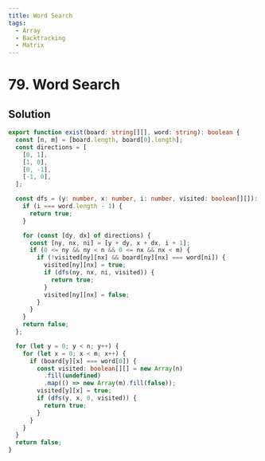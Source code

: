 ```yaml
---
title: Word Search
tags:
  - Array
  - Backtracking
  - Matrix
---
```


# 79. Word Search

<Badges>
  <LevelBadge level="medium" />
  <TopicBadge name="Array" slug="array" />
  <TopicBadge name="Backtracking" slug="backtracking" />
  <TopicBadge name="Matrix" slug="matrix" />
</Badges>

## Solution

```typescript filename="solution.ts" copy
export function exist(board: string[][], word: string): boolean {
  const [n, m] = [board.length, board[0].length];
  const directions = [
    [0, 1],
    [1, 0],
    [0, -1],
    [-1, 0],
  ];

  const dfs = (y: number, x: number, i: number, visited: boolean[][]): boolean => {
    if (i === word.length - 1) {
      return true;
    }

    for (const [dy, dx] of directions) {
      const [ny, nx, ni] = [y + dy, x + dx, i + 1];
      if (0 <= ny && ny < n && 0 <= nx && nx < m) {
        if (!visited[ny][nx] && board[ny][nx] === word[ni]) {
          visited[ny][nx] = true;
          if (dfs(ny, nx, ni, visited)) {
            return true;
          }
          visited[ny][nx] = false;
        }
      }
    }
    return false;
  };

  for (let y = 0; y < n; y++) {
    for (let x = 0; x < m; x++) {
      if (board[y][x] === word[0]) {
        const visited: boolean[][] = new Array(n)
          .fill(undefined)
          .map(() => new Array(m).fill(false));
        visited[y][x] = true;
        if (dfs(y, x, 0, visited)) {
          return true;
        }
      }
    }
  }
  return false;
}
```

<ProblemLink
  codingSite="leetcode"
  href="https://leetcode.com/problems/word-search/"
  title="Word Search"
/>
